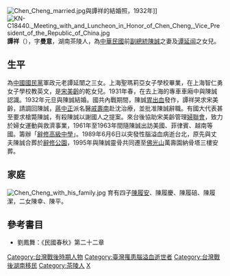 [[File:Chen_Cheng_married.jpg|thumb]]與譚祥的結婚照，1932年]]
[[File:KN-C18440._Meeting_with_and_Luncheon_in_Honor_of_Chen_Cheng,_Vice_President_of_the_Republic_of_China.jpg|thumb]]
'''譚祥'''（{{bd|1906年||1989年||}}），字'''曼意'''，湖南茶陵人，為[[中華民國|中華民國]]前[[中華民國副總統|副總統]][[陳誠|陳誠]]之妻及[[谭延闿|谭延闿]]之女兒。

==生平==
為[[中國國民黨|中國國民黨]]軍政元老譚延闓之三女。上海聖瑪莉亞女子學校畢業，在上海智仁勇女子學校教英文，是[[宋美齡|宋美齡]]的乾女兒。1931年春，在去上海的專車車廂中與陳誠認識。1932年元旦與陳誠結婚。國共內戰期間，陳誠[[胃出血|胃出血]]發作，譚祥哭求宋美齡，請調回陳誠，[[蔣中正|蔣中正]]派名醫[[戚壽南|戚壽南]]赴沈治療，並批准陳誠辭職。有國大代表甚至要求槍斃陳誠，有殺陳誠以謝國人之提案。來台後協助宋美齡管理[[中華民國婦女聯合會|婦聯會]]，致力於婦女運動與救濟事業，1961年至1963年間隨陳誠出訪美國、菲律賓、越南等國。籌辦「[[新北市私立辭修高級中學|辭修高級中學]]」。1989年6月6日以突發性腦溢血病逝台北，原先與丈夫陳誠合葬於[[辭修公園|辭修公園]]，1995年與陳誠靈骨共同遷至[[佛光山|佛光山]]萬壽園納骨塔三樓安葬。

==家庭==
[[File:Chen_Cheng_with_his_family.jpg|thumb]]
育有四子[[陳履安|陳履安]]、陳履慶、陳履碚、陳履潔，二女陳幸、陳平。

==參考書目==
* 劉鳳舞：《民國春秋》第二十二章

{{authority control}}
{{DEFAULTSORT:T}}
[[Category:台灣戰後時期人物|Category:台灣戰後時期人物]]
[[Category:臺灣罹患腦溢血逝世者|Category:臺灣罹患腦溢血逝世者]]
[[Category:台灣戰後湖南移民|Category:台灣戰後湖南移民]]
[[Category:茶陵人|Category:茶陵人]]
[[Category:譚姓|X]]